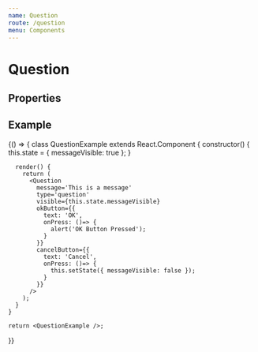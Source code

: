 ```yaml
---
name: Question
route: /question
menu: Components
---
```



# Question

## Properties

<PropsTable of={Question} />

## Example

<Playground>
  {() => {
    class QuestionExample extends React.Component {
      constructor() {
        this.state = {
          messageVisible: true
        };
      }

      render() {
        return (
          <Question
            message='This is a message'
            type='question'
            visible={this.state.messageVisible}
            okButton={{
              text: 'OK',
              onPress: ()=> {
                alert('OK Button Pressed');
              }
            }}
            cancelButton={{
              text: 'Cancel',
              onPress: ()=> {
                this.setState({ messageVisible: false });
              }
            }}
          />
        );
      }
    }

    return <QuestionExample />;

}}

</Playground>
